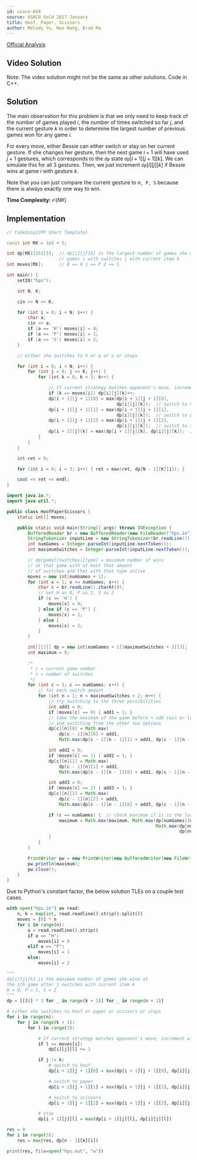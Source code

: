 ```yaml
---
id: usaco-694
source: USACO Gold 2017 January
title: Hoof, Paper, Scissors
author: Melody Yu, Neo Wang, Brad Ma
---
```


[Official Analysis](http://www.usaco.org/current/data/sol_hps_gold_jan17.html)

## Video Solution

Note: The video solution might not be the same as other solutions. Code in C++.
<YouTube id="YvPGN6ZPKCc" />

## Solution

The main observation for this problem is that we only need to keep track of the
number of games played $i$, the number of times switched so far $j$, and the
current gesture $k$ in order to determine the largest number of previous games
won for any game $i$.

For every move, either Bessie can either switch or stay on her current gesture.
If she changes her gesture, then the next game $i+1$ will have used $j+1$
gestures, which corresponds to the $\texttt{dp}$ state
$\texttt{dp}[i+1][j+1][k]$. We can simulate this for all 3 gestures. Then, we
just increment $\texttt{dp}[i][j][k]$ if Bessie wins at game $i$ with gesture
$k$.

Note that you can just compare the current gesture to `H, P, S` because there is
always exactly one way to win.

**Time Complexity:** $\mathcal{O}(NK)$

<LanguageSection>
<CPPSection>

## Implementation

```cpp
// CodeSnip{CPP Short Template}

const int MX = 1e5 + 5;

int dp[MX][25][3];  // dp[i][j][k] is the largest number of games she wins at
                    // games i with switches j with current item k
int moves[MX];      // 0 == H 1 == P 2 == S

int main() {
	setIO("hps");

	int N, K;

	cin >> N >> K;

	for (int i = 0; i < N; i++) {
		char a;
		cin >> a;
		if (a == 'H') moves[i] = 0;
		if (a == 'P') moves[i] = 1;
		if (a == 'S') moves[i] = 2;
	}

	// either she switches to h or p or s or stays

	for (int i = 0; i < N; i++) {
		for (int j = 0; j <= K; j++) {
			for (int k = 0; k < 3; k++) {

				// If current strategy matches opponent's move, increment win count
				if (k == moves[i]) dp[i][j][k]++;
				dp[i + 1][j + 1][0] = max(dp[i + 1][j + 1][0],
				                          dp[i][j][k]);  // switch to hoof
				dp[i + 1][j + 1][1] = max(dp[i + 1][j + 1][1],
				                          dp[i][j][k]);  // switch to paper
				dp[i + 1][j + 1][2] = max(dp[i + 1][j + 1][2],
				                          dp[i][j][k]);  // switch to scissors
				dp[i + 1][j][k] = max(dp[i + 1][j][k], dp[i][j][k]);  // stay
			}
		}
	}

	int ret = 0;

	for (int i = 0; i < 3; i++) { ret = max(ret, dp[N - 1][K][i]); }

	cout << ret << endl;
}
```

</CPPSection>
<JavaSection>

```java
import java.io.*;
import java.util.*;

public class HoofPaperScissors {
	static int[] moves;

	public static void main(String[] args) throws IOException {
		BufferedReader br = new BufferedReader(new FileReader("hps.in"));
		StringTokenizer inputLine = new StringTokenizer(br.readLine());
		int numGames = Integer.parseInt(inputLine.nextToken());
		int maximumSwitches = Integer.parseInt(inputLine.nextToken());

		// dp[game][switches][type] = maximum number of wins
		// at that game with at most that amount
		// of switches and that with that type active
		moves = new int[numGames + 1];
		for (int x = 1; x <= numGames; x++) {
			char c = br.readLine().charAt(0);
			// set H as 0, P as 1, S as 2
			if (c == 'H') {
				moves[x] = 0;
			} else if (c == 'P') {
				moves[x] = 1;
			} else {
				moves[x] = 2;
			}
		}

		int[][][] dp = new int[numGames + 1][maximumSwitches + 2][3];
		int maximum = 0;

		/*
		 * c = current game number
		 * n = number of switches
		 */
		for (int c = 1; c <= numGames; c++) {
			// for each switch amount
			for (int n = 1; n < maximumSwitches + 2; n++) {
				// try switching to the three possibilities
				int add1 = 0;
				if (moves[c] == 0) { add1 = 1; }
				// take the maximum of the game before + add (win or lose)
				// and switching from the other two options
				dp[c][n][0] = Math.max(
				    dp[c - 1][n][0] + add1,
				    Math.max(dp[c - 1][n - 1][1] + add1, dp[c - 1][n - 1][2] + add1));

				int add2 = 0;
				if (moves[c] == 1) { add2 = 1; }
				dp[c][n][1] = Math.max(
				    dp[c - 1][n][1] + add2,
				    Math.max(dp[c - 1][n - 1][0] + add2, dp[c - 1][n - 1][2] + add2));

				int add3 = 0;
				if (moves[c] == 2) { add3 = 1; }
				dp[c][n][2] = Math.max(
				    dp[c - 1][n][2] + add3,
				    Math.max(dp[c - 1][n - 1][0] + add3, dp[c - 1][n - 1][1] + add3));

				if (c == numGames) {  // check maximum if it is the last row
					maximum = Math.max(maximum, Math.max(dp[numGames][n][0],
					                                     Math.max(dp[numGames][n][1],
					                                              dp[numGames][n][2])));
				}
			}
		}

		PrintWriter pw = new PrintWriter(new BufferedWriter(new FileWriter("hps.out")));
		pw.println(maximum);
		pw.close();
	}
}
```

</JavaSection>
<PySection>

<Warning>

Due to Python's constant factor, the below solution TLEs on a couple test cases.

</Warning>

```py
with open("hps.in") as read:
	n, k = map(int, read.readline().strip().split())
	moves = [0] * n
	for i in range(n):
		a = read.readline().strip()
		if a == "H":
			moves[i] = 0
		elif a == "P":
			moves[i] = 1
		else:
			moves[i] = 2

"""
dp[i][j][k] is the maximum number of games she wins at
the ith game after j switches with current item k
H = 0, P = 1, S = 2
"""
dp = [[[0] * 3 for _ in range(k + 1)] for _ in range(n + 1)]

# either she switches to hoof or paper or scissors or stays
for i in range(n):
	for j in range(k + 1):
		for l in range(3):

			# If current strategy matches opponent's move, increment win count
			if l == moves[i]:
				dp[i][j][l] += 1

			if j != k:
				# switch to hoof
				dp[i + 1][j + 1][0] = max(dp[i + 1][j + 1][0], dp[i][j][l])

				# switch to paper
				dp[i + 1][j + 1][1] = max(dp[i + 1][j + 1][1], dp[i][j][l])

				# switch to scissors
				dp[i + 1][j + 1][2] = max(dp[i + 1][j + 1][2], dp[i][j][l])

			# stay
			dp[i + 1][j][l] = max(dp[i + 1][j][l], dp[i][j][l])

res = 0
for i in range(3):
	res = max(res, dp[n - 1][k][i])

print(res, file=open("hps.out", "w"))
```

</PySection>
</LanguageSection>
